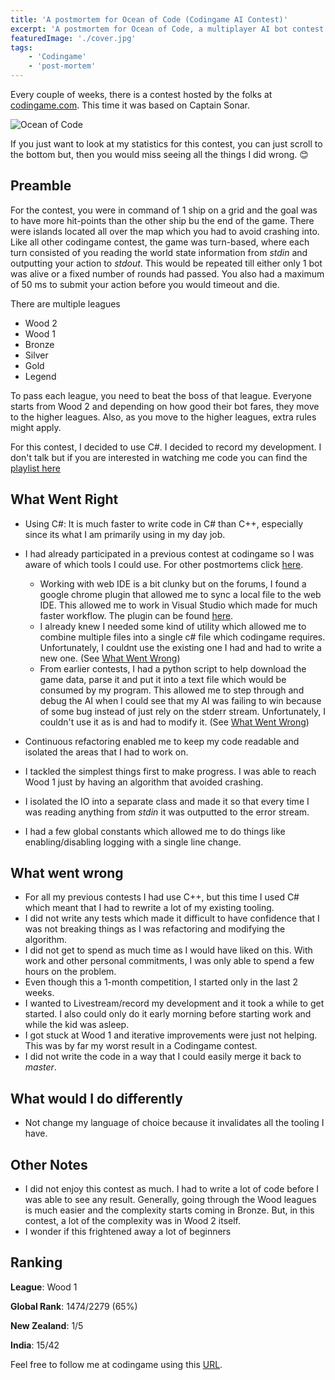 ```yaml
---
title: 'A postmortem for Ocean of Code (Codingame AI Contest)'
excerpt: 'A postmortem for Ocean of Code, a multiplayer AI bot contest based on Captain Sonar held by codingame'
featuredImage: './cover.jpg'
tags:
    - 'Codingame'
    - 'post-mortem'
---
```


Every couple of weeks, there is a contest hosted by the folks at [codingame.com](http://www.codingame.com). This time it was based on Captain Sonar.

![Ocean of Code](./cover.jpg)

If you just want to look at my statistics for this contest, you can just scroll to the bottom but, then you would miss seeing all the things I did wrong. 😊

## Preamble

For the contest, you were in command of 1 ship on a grid and the goal was to have more hit-points than the other ship bu the end of the game. There were islands located all over the map which you had to avoid crashing into. Like all other codingame contest, the game was turn-based, where each turn consisted of you reading the world state information from _stdin_ and outputting your action to _stdout_. This would be repeated till either only 1 bot was alive or a fixed number of rounds had passed. You also had a maximum of 50 ms to submit your action before you would timeout and die.

There are multiple leagues

-   Wood 2
-   Wood 1
-   Bronze
-   Silver
-   Gold
-   Legend

To pass each league, you need to beat the boss of that league. Everyone starts from Wood 2 and depending on how good their bot fares, they move to the higher leagues. Also, as you move to the higher leagues, extra rules might apply.

For this contest, I decided to use C#. I decided to record my development. I don't talk but if you are interested in watching me code you can find the [playlist here](https://www.youtube.com/playlist?list=PLyHMMEg7mqQ6BO8WfwwoYVHZX7WwhZhwp)

## What Went Right

-   Using C#: It is much faster to write code in C# than C++, especially since its what I am primarily using in my day job.
-   I had already participated in a previous contest at codingame so I was aware of which tools I could use. For other postmortems click [here](/tags/codingame).

    -   Working with web IDE is a bit clunky but on the forums, I found a google chrome plugin that allowed me to sync a local file to the web IDE. This allowed me to work in Visual Studio which made for much faster workflow. The plugin can be found [here](https://www.codingame.com/forum/t/codingame-sync-beta/614/65).
    -   I already knew I needed some kind of utility which allowed me to combine multiple files into a single c# file which codingame requires. Unfortunately, I couldnt use the existing one I had and had to write a new one. (See [What Went Wrong](#what-went-right))
    -   From earlier contests, I had a python script to help download the game data, parse it and put it into a text file which would be consumed by my program. This allowed me to step through and debug the AI when I could see that my AI was failing to win because of some bug instead of just rely on the stderr stream. Unfortunately, I couldn't use it as is and had to modify it. (See [What Went Wrong](#what-went-right))

-   Continuous refactoring enabled me to keep my code readable and isolated the areas that I had to work on.
-   I tackled the simplest things first to make progress. I was able to reach Wood 1 just by having an algorithm that avoided crashing.
-   I isolated the IO into a separate class and made it so that every time I was reading anything from _stdin_ it was outputted to the error stream.
-   I had a few global constants which allowed me to do things like enabling/disabling logging with a single line change.

## What went wrong

-   For all my previous contests I had use C++, but this time I used C# which meant that I had to rewrite a lot of my existing tooling.
-   I did not write any tests which made it difficult to have confidence that I was not breaking things as I was refactoring and modifying the algorithm.
-   I did not get to spend as much time as I would have liked on this. With work and other personal commitments, I was only able to spend a few hours on the problem.
-   Even though this a 1-month competition, I started only in the last 2 weeks.
-   I wanted to Livestream/record my development and it took a while to get started. I also could only do it early morning before starting work and while the kid was asleep.
-   I got stuck at Wood 1 and iterative improvements were just not helping. This was by far my worst result in a Codingame contest.
-   I did not write the code in a way that I could easily merge it back to _master_.

## What would I do differently

-   Not change my language of choice because it invalidates all the tooling I have.

## Other Notes

-   I did not enjoy this contest as much. I had to write a lot of code before I was able to see any result. Generally, going through the Wood leagues is much easier and the complexity starts coming in Bronze. But, in this contest, a lot of the complexity was in Wood 2 itself.
-   I wonder if this frightened away a lot of beginners

## Ranking

**League**: Wood 1

**Global Rank**: 1474/2279 (65%)

**New Zealand**: 1/5

**India**: 15/42

Feel free to follow me at codingame using this [URL](https://www.codingame.com/servlet/urlinvite?u=1506970).

